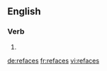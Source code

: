 ==English==

===Verb===
{{head|en}}

# {{en-third-person singular of|reface}}

[[de:refaces]]
[[fr:refaces]]
[[vi:refaces]]